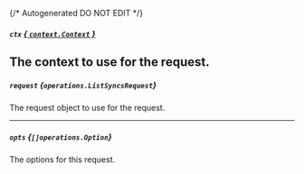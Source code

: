 {/* Autogenerated DO NOT EDIT  */}

##### `ctx` [*{ `context.Context` }*](https://pkg.go.dev/context#Context)
The context to use for the request.
---
##### `request` *{`operations.ListSyncsRequest`}*
The request object to use for the request.

<Collapsible openLabel={Labels.showProperties} closeLabel={Labels.hideProperties}>
  <ListSyncsRequest />
</Collapsible>

---
##### `opts` *{`[]operations.Option`}*
The options for this request.

